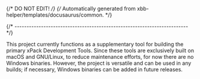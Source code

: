 {/* DO NOT EDIT! */}
{/* Automatically generated from xbb-helper/templates/docusaurus/common. */}

{/* ------------------------------------------------------------------------ */}

This project currently functions as a supplementary tool for building
the primary xPack Development Tools. Since these tools are exclusively
built on macOS and GNU/Linux, to reduce maintenance efforts, for now
there are no Windows binaries. However, the project is versatile and can be
used in any builds; if necessary, Windows binaries can be added in future
releases.
